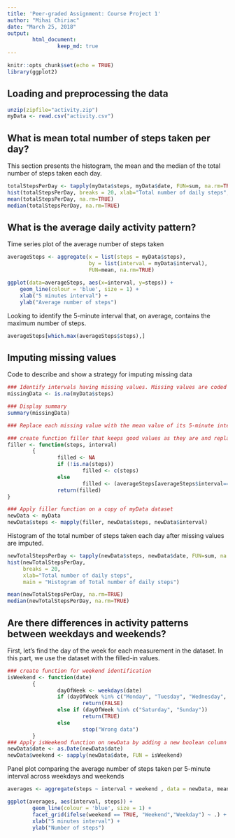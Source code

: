 ---
title: 'Peer-graded Assignment: Course Project 1'
author: "Mihai Chiriac"
date: "March 25, 2018"
output: 
        html_document:
                keep_md: true
---

```{r setup, include=FALSE}
knitr::opts_chunk$set(echo = TRUE)
library(ggplot2)
```

## Loading and preprocessing the data

```{r}
unzip(zipfile="activity.zip")
myData <- read.csv("activity.csv")
```

## What is mean total number of steps taken per day?

This section presents the histogram, the mean and the median of the total number of steps taken each day.

```{r}
totalStepsPerDay <- tapply(myData$steps, myData$date, FUN=sum, na.rm=TRUE)
hist(totalStepsPerDay, breaks = 20, xlab="Total number of daily steps", main = "Histogram of Total number of daily steps")
mean(totalStepsPerDay, na.rm=TRUE)
median(totalStepsPerDay, na.rm=TRUE)
```

## What is the average daily activity pattern?

Time series plot of the average number of steps taken

```{r}

averageSteps <- aggregate(x = list(steps = myData$steps), 
                          by = list(interval = myData$interval), 
                          FUN=mean, na.rm=TRUE)

ggplot(data=averageSteps, aes(x=interval, y=steps)) +
    geom_line(colour = 'blue', size = 1) +
    xlab("5 minutes interval") +
    ylab("Average number of steps")
```

Looking to identify the 5-minute interval that, on average, contains the maximum number of steps.

```{r}
averageSteps[which.max(averageSteps$steps),]
```

## Imputing missing values

Code to describe and show a strategy for imputing missing data

```{r}
### Identify intervals having missing values. Missing values are coded as `NA`.
missingData <- is.na(myData$steps)

### Display summary
summary(missingData)

### Replace each missing value with the mean value of its 5-minute interval

### create function filler that keeps good values as they are and replace missing ones with the mean value of its 5-minute interval
filler <- function(steps, interval) 
        {
                filled <- NA
                if (!is.na(steps))
                        filled <- c(steps)
                else
                        filled <- (averageSteps[averageSteps$interval==interval, "steps"])
                return(filled)
}

### Apply filler function on a copy of myData dataset 
newData <- myData
newData$steps <- mapply(filler, newData$steps, newData$interval)
```

Histogram of the total number of steps taken each day after missing values are imputed.

```{r}

newTotalStepsPerDay <- tapply(newData$steps, newData$date, FUN=sum, na.rm=TRUE)
hist(newTotalStepsPerDay, 
     breaks = 20, 
     xlab="Total number of daily steps", 
     main = "Histogram of Total number of daily steps")

mean(newTotalStepsPerDay, na.rm=TRUE)
median(newTotalStepsPerDay, na.rm=TRUE)


```

## Are there differences in activity patterns between weekdays and weekends?



First, let's find the day of the week for each measurement in the dataset. In
this part, we use the dataset with the filled-in values.

```{r}
### create function for weekend identification
isWeekend <- function(date) 
        {
                dayOfWeek <- weekdays(date)
                if (dayOfWeek %in% c("Monday", "Tuesday", "Wednesday", "Thursday", "Friday"))
                        return(FALSE)
                else if (dayOfWeek %in% c("Saturday", "Sunday"))
                        return(TRUE)
                else
                        stop("Wrong data")
        }
### Apply isWeekend function on newData by adding a new boolean column for weekend
newData$date <- as.Date(newData$date)
newData$weekend <- sapply(newData$date, FUN = isWeekend)
```


Panel plot comparing the average number of steps taken per 5-minute interval across weekdays and weekends


```{r}
averages <- aggregate(steps ~ interval + weekend , data = newData, mean)

ggplot(averages, aes(interval, steps)) + 
        geom_line(colour = 'blue', size = 1) + 
        facet_grid(ifelse(weekend == TRUE, "Weekend","Weekday") ~ .) +
        xlab("5 minutes interval") + 
        ylab("Number of steps")


```

